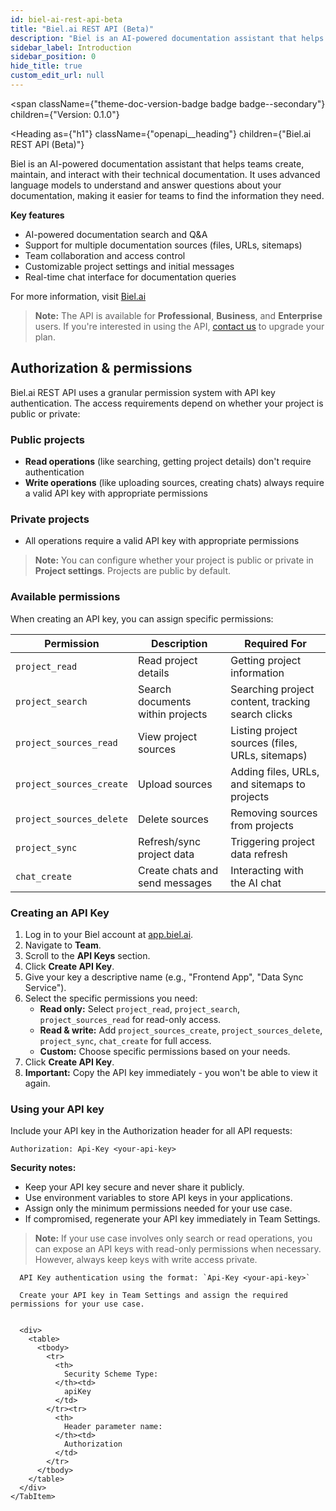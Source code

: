 ```yaml
---
id: biel-ai-rest-api-beta
title: "Biel.ai REST API (Beta)"
description: "Biel is an AI-powered documentation assistant that helps teams create, maintain, and interact with their technical documentation."
sidebar_label: Introduction
sidebar_position: 0
hide_title: true
custom_edit_url: null
---
```



<span
  className={"theme-doc-version-badge badge badge--secondary"}
  children={"Version: 0.1.0"}
>
</span>

<Heading
  as={"h1"}
  className={"openapi__heading"}
  children={"Biel.ai REST API (Beta)"}
>
</Heading>




Biel is an AI-powered documentation assistant that helps teams create, maintain, and interact with their technical documentation. 
It uses advanced language models to understand and answer questions about your documentation, making it easier for teams to find the information they need.

**Key features**
- AI-powered documentation search and Q&A
- Support for multiple documentation sources (files, URLs, sitemaps)
- Team collaboration and access control
- Customizable project settings and initial messages
- Real-time chat interface for documentation queries

For more information, visit [Biel.ai](https://biel.ai)

> **Note:** The API is available for **Professional**, **Business**, and **Enterprise** users. If you're interested in using the API, [contact us](https://biel.ai/contact) to upgrade your plan.

## Authorization & permissions

Biel.ai REST API uses a granular permission system with API key authentication. The access requirements depend on whether your project is public or private:

### Public projects
- **Read operations** (like searching, getting project details) don't require authentication
- **Write operations** (like uploading sources, creating chats) always require a valid API key with appropriate permissions

### Private projects  
- All operations require a valid API key with appropriate permissions

> **Note:** You can configure whether your project is public or private in **Project settings**. Projects are public by default.

### Available permissions

When creating an API key, you can assign specific permissions:

| Permission | Description | Required For |
|------------|-------------|--------------|
| `project_read` | Read project details | Getting project information |
| `project_search` | Search documents within projects | Searching project content, tracking search clicks |
| `project_sources_read` | View project sources | Listing project sources (files, URLs, sitemaps) |
| `project_sources_create` | Upload sources | Adding files, URLs, and sitemaps to projects |
| `project_sources_delete` | Delete sources | Removing sources from projects |
| `project_sync` | Refresh/sync project data | Triggering project data refresh |
| `chat_create` | Create chats and send messages | Interacting with the AI chat |

### Creating an API Key

1. Log in to your Biel account at [app.biel.ai](https://app.biel.ai).
2. Navigate to **Team**.
3. Scroll to the **API Keys** section.
4. Click **Create API Key**.
5. Give your key a descriptive name (e.g., "Frontend App", "Data Sync Service").
6. Select the specific permissions you need:
   - **Read only:** Select `project_read`, `project_search`, `project_sources_read` for read-only access.
   - **Read & write:** Add `project_sources_create`, `project_sources_delete`, `project_sync`, `chat_create` for full access.
   - **Custom:** Choose specific permissions based on your needs.
7. Click **Create API Key**.
8. **Important:** Copy the API key immediately - you won't be able to view it again.

### Using your API key

Include your API key in the Authorization header for all API requests:
```
Authorization: Api-Key <your-api-key>
```

**Security notes:**
- Keep your API key secure and never share it publicly.
- Use environment variables to store API keys in your applications.
- Assign only the minimum permissions needed for your use case.
- If compromised, regenerate your API key immediately in Team Settings.

> **Note:** If your use case involves only search or read operations, you can expose an API keys with read-only permissions when necessary. However, always keep keys with write access private.


<div
  style={{"marginBottom":"2rem"}}
>
  <Heading
    id={"authentication"}
    as={"h2"}
    className={"openapi-tabs__heading"}
    children={"Authentication"}
  >
  </Heading><SchemaTabs
    className={"openapi-tabs__security-schemes"}
  >
    <TabItem
      label={"API Key: ApiKeyAuth"}
      value={"ApiKeyAuth"}
    >
      
      
      API Key authentication using the format: `Api-Key <your-api-key>`
      
      Create your API key in Team Settings and assign the required permissions for your use case.
      
      
      <div>
        <table>
          <tbody>
            <tr>
              <th>
                Security Scheme Type:
              </th><td>
                apiKey
              </td>
            </tr><tr>
              <th>
                Header parameter name:
              </th><td>
                Authorization
              </td>
            </tr>
          </tbody>
        </table>
      </div>
    </TabItem>
  </SchemaTabs>
</div>
      